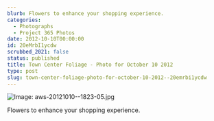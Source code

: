 ```yaml
---
blurb: Flowers to enhance your shopping experience.
categories:
  - Photographs
  - Project 365 Photos
date: 2012-10-10T00:00:00
id: 20eMrbI1ycdw
scrubbed_2021: false
status: published
title: Town Center Foliage - Photo for October 10 2012
type: post
slug: town-center-foliage-photo-for-october-10-2012--20emrbi1ycdw
---
```


![Image: aws-20121010--1823-05.jpg](/aws-20121010--1823-05.jpg)

Flowers to enhance your shopping experience.